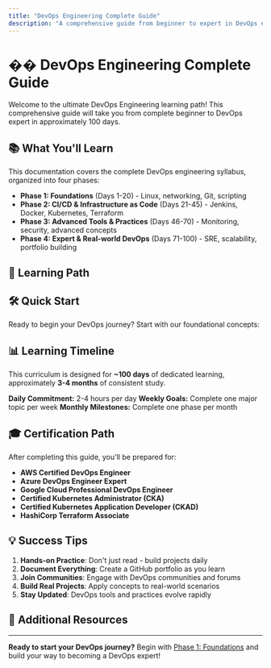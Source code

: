 ```yaml
---
title: "DevOps Engineering Complete Guide"
description: "A comprehensive guide from beginner to expert in DevOps engineering"
---
```


# �� DevOps Engineering Complete Guide

Welcome to the ultimate DevOps Engineering learning path! This comprehensive guide will take you from complete beginner to DevOps expert in approximately 100 days.

## 📚 What You'll Learn

This documentation covers the complete DevOps engineering syllabus, organized into four phases:

- **Phase 1: Foundations** (Days 1-20) - Linux, networking, Git, scripting
- **Phase 2: CI/CD & Infrastructure as Code** (Days 21-45) - Jenkins, Docker, Kubernetes, Terraform
- **Phase 3: Advanced Tools & Practices** (Days 46-70) - Monitoring, security, advanced concepts
- **Phase 4: Expert & Real-world DevOps** (Days 71-100) - SRE, scalability, portfolio building

## 🎯 Learning Path

<Cards>
  <Card
    title="Phase 1: Foundations"
    href="/docs/foundations"
    description="Linux, networking, Git, and scripting basics"
  />
  <Card
    title="Phase 2: CI/CD & IaC"
    href="/docs/cicd-infrastructure"
    description="Jenkins, Docker, Kubernetes, and Terraform"
  />
  <Card
    title="Phase 3: Advanced Tools"
    href="/docs/advanced-tools"
    description="Monitoring, security, and advanced practices"
  />
  <Card
    title="Phase 4: Expert DevOps"
    href="/docs/expert-devops"
    description="SRE, scalability, and real-world projects"
  />
</Cards>

## 🛠️ Quick Start

Ready to begin your DevOps journey? Start with our foundational concepts:

<Cards>
  <Card
    title="What is DevOps?"
    href="/docs/foundations/what-is-devops"
    description="Understanding DevOps culture and principles"
  />
  <Card
    title="Linux Essentials"
    href="/docs/foundations/linux-essentials"
    description="Master Linux fundamentals for DevOps"
  />
  <Card
    title="Git Version Control"
    href="/docs/foundations/git-version-control"
    description="Learn Git for collaborative development"
  />
  <Card
    title="Networking Basics"
    href="/docs/foundations/networking-basics"
    description="Essential networking concepts for DevOps"
  />
</Cards>

## 📊 Learning Timeline

This curriculum is designed for **~100 days** of dedicated learning, approximately **3-4 months** of consistent study.

**Daily Commitment:** 2-4 hours per day
**Weekly Goals:** Complete one major topic per week
**Monthly Milestones:** Complete one phase per month

## 🎓 Certification Path

After completing this guide, you'll be prepared for:

- **AWS Certified DevOps Engineer**
- **Azure DevOps Engineer Expert**
- **Google Cloud Professional DevOps Engineer**
- **Certified Kubernetes Administrator (CKA)**
- **Certified Kubernetes Application Developer (CKAD)**
- **HashiCorp Terraform Associate**

## 💡 Success Tips

1. **Hands-on Practice**: Don't just read - build projects daily
2. **Document Everything**: Create a GitHub portfolio as you learn
3. **Join Communities**: Engage with DevOps communities and forums
4. **Build Real Projects**: Apply concepts to real-world scenarios
5. **Stay Updated**: DevOps tools and practices evolve rapidly

## 🔗 Additional Resources

<Cards>
  <Card
    title="DevOps Tools Comparison"
    href="/docs/resources/tools-comparison"
    description="Compare popular DevOps tools and platforms"
  />
  <Card
    title="Best Practices"
    href="/docs/resources/best-practices"
    description="Industry best practices and guidelines"
  />
  <Card
    title="Interview Preparation"
    href="/docs/resources/interview-prep"
    description="Common DevOps interview questions and answers"
  />
  <Card
    title="Project Ideas"
    href="/docs/resources/project-ideas"
    description="Hands-on project ideas to build your portfolio"
  />
</Cards>

---

**Ready to start your DevOps journey?** Begin with [Phase 1: Foundations](/docs/foundations) and build your way to becoming a DevOps expert!
